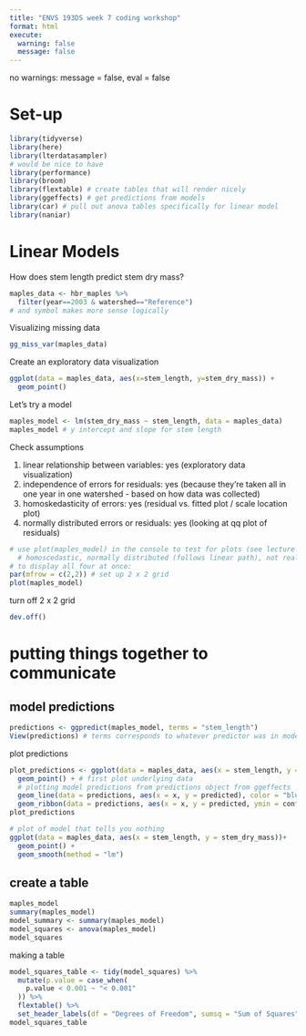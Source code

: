 ```yaml
---
title: "ENVS 193DS week 7 coding workshop"
format: html
execute: 
  warning: false
  message: false
---
```


no warnings: message = false, eval = false

# Set-up

```r
library(tidyverse)
library(here)
library(lterdatasampler)
# would be nice to have
library(performance) 
library(broom) 
library(flextable) # create tables that will render nicely
library(ggeffects) # get predictions from models
library(car) # pull out anova tables specifically for linear model
library(naniar)
```

# Linear Models

How does stem length predict stem dry mass?

```r
maples_data <- hbr_maples %>% 
  filter(year==2003 & watershed=="Reference")
# and symbol makes more sense logically
```

Visualizing missing data

```r
gg_miss_var(maples_data)
```

Create an exploratory data visualization

```r
ggplot(data = maples_data, aes(x=stem_length, y=stem_dry_mass)) +
  geom_point()
```

Let's try a model

```r
maples_model <- lm(stem_dry_mass ~ stem_length, data = maples_data)
maples_model # y intercept and slope for stem length
```

Check assumptions

1.  linear relationship between variables: yes (exploratory data visualization)
2.  independence of errors for residuals: yes (because they're taken all in one year in one watershed - based on how data was collected)
3.  homoskedasticity of errors: yes (residual vs. fitted plot / scale location plot)
4.  normally distributed errors or residuals: yes (looking at qq plot of residuals)

```r
# use plot(maples_model) in the console to test for plots (see lecture 7)
  # homoscedastic, normally distributed (follows linear path), not really any influential outliers
# to display all four at once:
par(mfrow = c(2,2)) # set up 2 x 2 grid
plot(maples_model)
```

turn off 2 x 2 grid

```r
dev.off()
```

# putting things together to communicate

## model predictions

```r
predictions <- ggpredict(maples_model, terms = "stem_length")
View(predictions) # terms corresponds to whatever predictor was in model
```

plot predictions

```r
plot_predictions <- ggplot(data = maples_data, aes(x = stem_length, y = stem_dry_mass))+
  geom_point() + # first plot underlying data
  # plotting model predictions from predictions object from ggeffects
  geom_line(data = predictions, aes(x = x, y = predicted), color = "blue", linewidth = 1) +
  geom_ribbon(data = predictions, aes(x = x, y = predicted, ymin = conf.low, ymax = conf.high), alpha = 0.2)
plot_predictions

# plot of model that tells you nothing
ggplot(data = maples_data, aes(x = stem_length, y = stem_dry_mass))+
  geom_point() +
  geom_smooth(method = "lm")
```

## create a table

```r
maples_model
summary(maples_model)
model_summary <- summary(maples_model)
model_squares <- anova(maples_model)
model_squares
```

making a table

```r
model_squares_table <- tidy(model_squares) %>% 
  mutate(p.value = case_when(
    p.value < 0.001 ~ "< 0.001"
  )) %>% 
  flextable() %>% 
  set_header_labels(df = "Degrees of Freedom", sumsq = "Sum of Squares", meansq = "Mean of Squares")
model_squares_table
```
